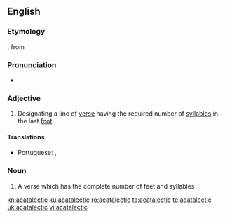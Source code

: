 ==English==

===Etymology===
{{etyl|LL.|en}} {{m|la|acatalēcticus}}, from {{etyl|grc|en}} {{term|akatalēktikos|ακατάληκτος|leaving off|lang=grc}}

===Pronunciation===
* {{a|US}} {{IPA|/ˌeɪ.ˌkæt.ə.ˈlɛk.tɪk/|lang=en}}

===Adjective===
{{head|en|adjective}}

# {{context|poetry|prosody|lang=en}} Designating a line of [[verse]] having the required number of [[syllables]] in the last [[foot]].

====Translations====
{{trans-top|having the required number of syllables in the last foot}}
* Portuguese: {{t|pt|acataléctico}}, {{t|pt|acatalético}}
{{trans-mid}}
{{trans-bottom}}

===Noun===
{{en-noun}}

# {{context|poetry|prosody|lang=en}} A verse which has the complete number of feet and syllables

[[kn:acatalectic]]
[[ku:acatalectic]]
[[ro:acatalectic]]
[[ta:acatalectic]]
[[te:acatalectic]]
[[uk:acatalectic]]
[[vi:acatalectic]]